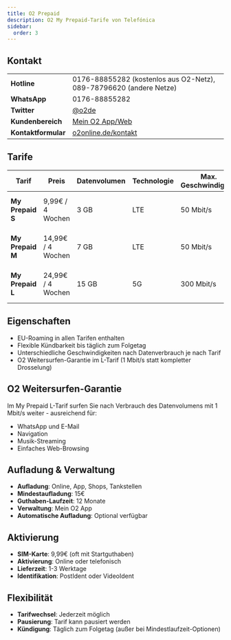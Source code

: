 ```yaml
---
title: O2 Prepaid
description: O2 My Prepaid-Tarife von Telefónica
sidebar:
  order: 3
---
```


## Kontakt

| | |
|---|---|
| **Hotline** | 0176-88855282 (kostenlos aus O2-Netz), 089-78796620 (andere Netze) |
| **WhatsApp** | 0176-88855282 |
| **Twitter** | [@o2de](https://twitter.com/o2de) |
| **Kundenbereich** | [Mein O2 App/Web](https://www.o2online.de/service/mein-o2/) |
| **Kontaktformular** | [o2online.de/kontakt](https://www.o2online.de/service/kontakt/) |

## Tarife

| Tarif | Preis | Datenvolumen | Technologie | Max. Geschwindigkeit | Telefonie | Besonderheiten |
|-------|-------|--------------|-------------|---------------------|-----------|----| 
| **My Prepaid S** | 9,99€ / 4 Wochen | 3 GB | LTE | 50 Mbit/s | Allnet-Flat | Täglich kündbar, 32 kbit/s nach Verbrauch |
| **My Prepaid M** | 14,99€ / 4 Wochen | 7 GB | LTE | 50 Mbit/s | Allnet-Flat | Täglich kündbar, 32 kbit/s nach Verbrauch |
| **My Prepaid L** | 24,99€ / 4 Wochen | 15 GB | 5G | 300 Mbit/s | Allnet-Flat | Täglich kündbar, 1 Mbit/s nach Verbrauch |

## Eigenschaften

- EU-Roaming in allen Tarifen enthalten
- Flexible Kündbarkeit bis täglich zum Folgetag
- Unterschiedliche Geschwindigkeiten nach Datenverbrauch je nach Tarif
- O2 Weitersurfen-Garantie im L-Tarif (1 Mbit/s statt kompletter Drosselung)

## O2 Weitersurfen-Garantie

Im My Prepaid L-Tarif surfen Sie nach Verbrauch des Datenvolumens mit 1 Mbit/s weiter - ausreichend für:
- WhatsApp und E-Mail
- Navigation
- Musik-Streaming
- Einfaches Web-Browsing

## Aufladung & Verwaltung

- **Aufladung**: Online, App, Shops, Tankstellen
- **Mindestaufladung**: 15€
- **Guthaben-Laufzeit**: 12 Monate
- **Verwaltung**: Mein O2 App
- **Automatische Aufladung**: Optional verfügbar

## Aktivierung

- **SIM-Karte**: 9,99€ (oft mit Startguthaben)
- **Aktivierung**: Online oder telefonisch
- **Lieferzeit**: 1-3 Werktage
- **Identifikation**: PostIdent oder VideoIdent

## Flexibilität

- **Tarifwechsel**: Jederzeit möglich
- **Pausierung**: Tarif kann pausiert werden
- **Kündigung**: Täglich zum Folgetag (außer bei Mindestlaufzeit-Optionen)